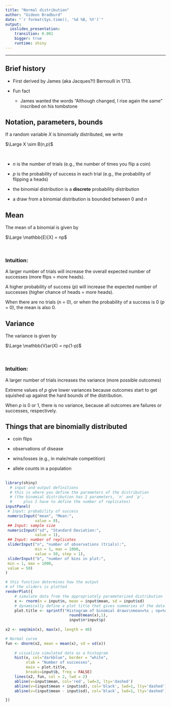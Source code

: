 ```yaml
---
title: "Normal distribution"
author: "Gideon Bradburd"
date: "`r format(Sys.time(), '%d %B, %Y')`"
output:
  ioslides_presentation:
    transition: 0.001
    bigger: true
    runtime: shiny
---
```

<!-- to run this shiny demo of the binomial distribution -->
<!-- enter the following command into R's console:		 -->
<!-- rmarkdown::run("binomial_shiny_demo.Rmd") 	 		 -->
<!-- 											 		 -->
<!-- more info at and lots of tutorials/resources 		 -->
<!-- at http://shiny.rstudio.com/articles/#first-app	 -->


***

## Brief history {.build}

 - First derived by James (aka Jacques?!) Bernoulli in 1713.
 
 - Fun fact
	+ James wanted the words "Although changed, I rise again the same" inscribed on his tombstone
 
## Notation, parameters, bounds

If a random variable $X$ is binomially distributed, we write 

<div class="centered">
$\Large X \sim B(n,p)$
</div>

\

 - $n$ is the number of trials (e.g., the number of times you flip a coin)

 - $p$ is the probability of success in each trial (e.g., the probability of flipping a heads)

 - the binomial distribution is a **discrete** probability distribution
 
 - a draw from a binomial distribution is bounded between 0 and $n$
 
## Mean

The mean of a binomial is given by 

<div class="centered">
$\Large \mathbb{E}[X] = np$
</div> 

\

### Intuition:
A larger number of trials will increase the overall expected number of successes (more flips = more heads).

A higher probability of success ($p$) will increase the expected number of successes (higher chance of heads = more heads).

When there are no trials ($n$ = 0), or when the probability of a success is 0 ($p$ = 0), 
the mean is also 0.

## Variance
The variance is given by

<div class="centered">
$\Large \mathbb{V}ar(X) = np(1-p)$
</div>

\

### Intuition:
A larger number of trials increases the variance (more possible outcomes)

Extreme values of $p$ give lower variances because outcomes start to get 
squished up against the hard bounds of the distribution.

When $p$ is 0 or 1, there is no variance, because all outcomes are failures or successes, respectively.

## Things that are binomially distributed

 - coin flips
 
 - observations of disease
 
 - wins/losses (e.g., in male/male competition)
 
 - allele counts in a population

##
```r
library(shiny)
  # input and output definitions
  # this is where you define the parameters of the distribution
  # (the binomial distribution has 2 parameters, `n' and `p',
  #		plus I have to define the number of replicates)
inputPanel(
 # Input: probability of success
 numericInput("mean", "Mean:",
             value = 0),
 ## Input: sample size
 numericInput("sd", "Standard Deviation:",
             value = 1),
 ## Input: number of replicates
 sliderInput("n", "number of observations (trials):",
             min = 1, max = 1000,
             value = 50, step = 1),
 sliderInput("b", "number of bins in plot:",
 min = 1, max = 1000,
 value = 50)
)

# this function determines how the output 
# of the sliders is plotted
renderPlot({
  	# simulate data from the appropriately parameterized distribution
    x <- rnorm(n = input$n, mean = input$mean, sd = input$sd)
	# dynamically define a plot title that gives summaries of the data
	plot.title <- sprintf("Histogram of binomial draws\nmean=%s ; np=%s",
							round(mean(x),1),
							input$n*input$p)
							
x2 <- seq(min(x), max(x), length = 40)

# Normal curve
fun <- dnorm(x2, mean = mean(x), sd = sd(x))
							
  	# visualize simulated data as a histogram
    hist(x, col="darkblue", border = "white",
         xlab = "Number of successes",
         main = plot.title,
         breaks=input$b, freq = FALSE)
    lines(x2, fun, col = 2, lwd = 2)
    abline(v=input$mean, col='red', lwd=3, lty='dashed')
    abline(v=(input$mean + input$sd), col='black', lwd=1, lty='dashed')
    abline(v=(input$mean - input$sd), col='black', lwd=1, lty='dashed')

})
```